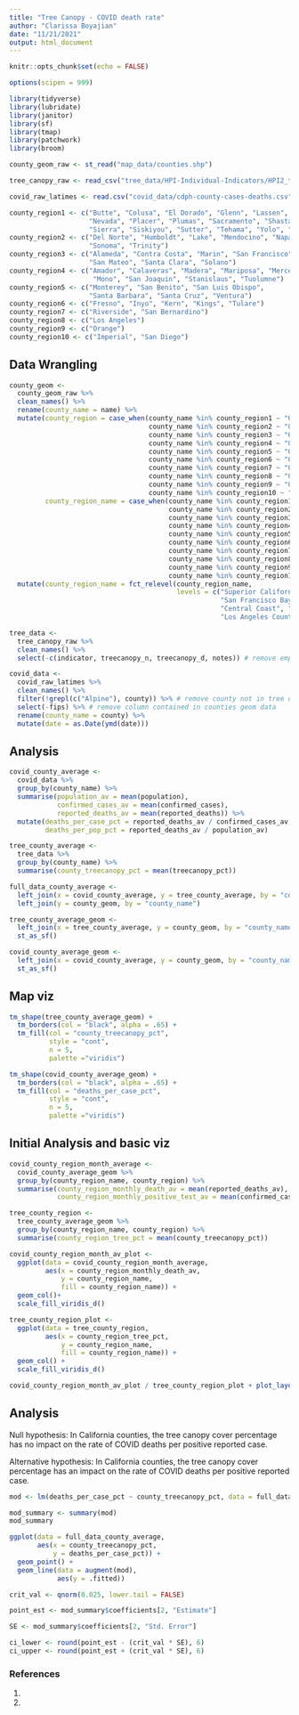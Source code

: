 ```yaml
---
title: "Tree Canopy - COVID death rate"
author: "Clarissa Boyajian"
date: "11/21/2021"
output: html_document
---
```


```r
knitr::opts_chunk$set(echo = FALSE)

options(scipen = 999)

library(tidyverse)
library(lubridate)
library(janitor)
library(sf)
library(tmap)
library(patchwork)
library(broom)
```

```r
county_geom_raw <- st_read("map_data/counties.shp") 

tree_canopy_raw <- read_csv("tree_data/HPI-Individual-Indicators/HPI2_treecanopy.csv")

covid_raw_latimes <- read.csv("covid_data/cdph-county-cases-deaths.csv") # 2020-02-01 - 2021-11-22
```

```r
county_region1 <- c("Butte", "Colusa", "El Dorado", "Glenn", "Lassen", "Modoc", 
                    "Nevada", "Placer", "Plumas", "Sacramento", "Shasta", 
                    "Sierra", "Siskiyou", "Sutter", "Tehama", "Yolo", "Yuba")
county_region2 <- c("Del Norte", "Humboldt", "Lake", "Mendocino", "Napa", 
                    "Sonoma", "Trinity")
county_region3 <- c("Alameda", "Contra Costa", "Marin", "San Francisco", 
                    "San Mateo", "Santa Clara", "Solano") 
county_region4 <- c("Amador", "Calaveras", "Madera", "Mariposa", "Merced", 
                     "Mono", "San Joaquin", "Stanislaus", "Tuolumne")
county_region5 <- c("Monterey", "San Benito", "San Luis Obispo", 
                    "Santa Barbara", "Santa Cruz", "Ventura")
county_region6 <- c("Fresno", "Inyo", "Kern", "Kings", "Tulare")
county_region7 <- c("Riverside", "San Bernardino")
county_region8 <- c("Los Angeles")
county_region9 <- c("Orange")
county_region10 <- c("Imperial", "San Diego")
```

## Data Wrangling

```r
county_geom <- 
  county_geom_raw %>% 
  clean_names() %>% 
  rename(county_name = name) %>% 
  mutate(county_region = case_when(county_name %in% county_region1 ~ "01",
                                   county_name %in% county_region2 ~ "02",
                                   county_name %in% county_region3 ~ "03",
                                   county_name %in% county_region4 ~ "04",
                                   county_name %in% county_region5 ~ "05",
                                   county_name %in% county_region6 ~ "06",
                                   county_name %in% county_region7 ~ "07",
                                   county_name %in% county_region8 ~ "08",
                                   county_name %in% county_region9 ~ "09",
                                   county_name %in% county_region10 ~ "10"),
         county_region_name = case_when(county_name %in% county_region1 ~ "Superior California",
                                        county_name %in% county_region2 ~ "North Coast",
                                        county_name %in% county_region3 ~ "San Francisco Bay Area",
                                        county_name %in% county_region4 ~ "Northern San Joaquin Valley",
                                        county_name %in% county_region5 ~ "Central Coast",
                                        county_name %in% county_region6 ~ "Southern San Joaquin Valley",
                                        county_name %in% county_region7 ~ "Inland Empire",
                                        county_name %in% county_region8 ~ "Los Angeles County",
                                        county_name %in% county_region9 ~ "Orange County",
                                        county_name %in% county_region10 ~ "San Diego - Imperial")) %>% 
  mutate(county_region_name = fct_relevel(county_region_name, 
                                          levels = c("Superior California", "North Coast", 
                                                     "San Francisco Bay Area", "Northern San Joaquin Valley", 
                                                     "Central Coast", "Southern San Joaquin Valley", "Inland Empire", 
                                                     "Los Angeles County", "Orange County", "San Diego - Imperial")))
```

```r
tree_data <- 
  tree_canopy_raw %>% 
  clean_names() %>% 
  select(-c(indicator, treecanopy_n, treecanopy_d, notes)) # remove empty columns
```

```r
covid_data <- 
  covid_raw_latimes %>% 
  clean_names() %>% 
  filter(!grepl(c("Alpine"), county)) %>% # remove county not in tree data and non-counties
  select(-fips) %>% # remove column contained in counties geom data
  rename(county_name = county) %>% 
  mutate(date = as.Date(ymd(date)))
```


## Analysis

```r
covid_county_average <- 
  covid_data %>% 
  group_by(county_name) %>% 
  summarise(population_av = mean(population),
            confirmed_cases_av = mean(confirmed_cases),
            reported_deaths_av = mean(reported_deaths)) %>% 
  mutate(deaths_per_case_pct = reported_deaths_av / confirmed_cases_av,
         deaths_per_pop_pct = reported_deaths_av / population_av)
```

```r
tree_county_average <- 
  tree_data %>% 
  group_by(county_name) %>% 
  summarise(county_treecanopy_pct = mean(treecanopy_pct))
```

```r
full_data_county_average <- 
  left_join(x = covid_county_average, y = tree_county_average, by = "county_name") %>% 
  left_join(y = county_geom, by = "county_name")

tree_county_average_geom <- 
  left_join(x = tree_county_average, y = county_geom, by = "county_name") %>% 
  st_as_sf()

covid_county_average_geom <- 
  left_join(x = covid_county_average, y = county_geom, by = "county_name") %>% 
  st_as_sf()
```


## Map viz

```r
tm_shape(tree_county_average_geom) +
  tm_borders(col = "black", alpha = .65) +
  tm_fill(col = "county_treecanopy_pct",
          style = "cont", 
          n = 5,
          palette ="viridis")

tm_shape(covid_county_average_geom) +
  tm_borders(col = "black", alpha = .65) +
  tm_fill(col = "deaths_per_case_pct",
          style = "cont", 
          n = 5,
          palette ="viridis")
```


## Initial Analysis and basic viz

```r
covid_county_region_month_average <- 
  covid_county_average_geom %>% 
  group_by(county_region_name, county_region) %>% 
  summarise(county_region_monthly_death_av = mean(reported_deaths_av),
            county_region_monthly_positive_test_av = mean(confirmed_cases_av))
```

```r
tree_county_region <- 
  tree_county_average_geom %>% 
  group_by(county_region_name, county_region) %>% 
  summarise(county_region_tree_pct = mean(county_treecanopy_pct))
```

```r
covid_county_region_month_av_plot <- 
  ggplot(data = covid_county_region_month_average, 
         aes(x = county_region_monthly_death_av, 
             y = county_region_name, 
             fill = county_region_name)) +
  geom_col()+
  scale_fill_viridis_d()

tree_county_region_plot <- 
  ggplot(data = tree_county_region,
         aes(x = county_region_tree_pct,
             y = county_region_name,
             fill = county_region_name)) +
  geom_col() +
  scale_fill_viridis_d()

covid_county_region_month_av_plot / tree_county_region_plot + plot_layout(guides = "collect")
```


## Analysis

Null hypothesis: In California counties, the tree canopy cover percentage has no impact on the rate of COVID deaths per positive reported case.

Alternative hypothesis: In California counties, the tree canopy cover percentage has an impact on the rate of COVID deaths per positive reported case.

```r
mod <- lm(deaths_per_case_pct ~ county_treecanopy_pct, data = full_data_county_average)

mod_summary <- summary(mod)
mod_summary
```

```r
ggplot(data = full_data_county_average, 
       aes(x = county_treecanopy_pct, 
           y = deaths_per_case_pct)) +
  geom_point() +
  geom_line(data = augment(mod),
            aes(y = .fitted))
```


```r
crit_val <- qnorm(0.025, lower.tail = FALSE)

point_est <- mod_summary$coefficients[2, "Estimate"]

SE <- mod_summary$coefficients[2, "Std. Error"]

ci_lower <- round(point_est - (crit_val * SE), 6)
ci_upper <- round(point_est + (crit_val * SE), 6)
```











### References
1. 
2. 

